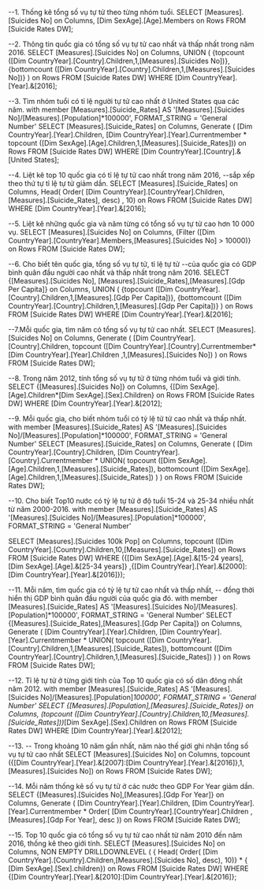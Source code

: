 ﻿

--1.	Thống kê tổng số vụ tự tử theo từng nhóm tuổi.
SELECT  [Measures].[Suicides No] on Columns, [Dim SexAge].[Age].Members on Rows
FROM [Suicide Rates DW];

--2.	Thông tin quốc gia có tổng số vụ tự tử cao nhất và thấp nhất trong năm 2016.
SELECT [Measures].[Suicides No] on Columns, 
UNION (
{topcount ([Dim CountryYear].[Country].Children,1,[Measures].[Suicides No])},
{bottomcount ([Dim CountryYear].[Country].Children,1,[Measures].[Suicides No])} )
on Rows
FROM [Suicide Rates DW]
WHERE [Dim CountryYear].[Year].&[2016];


--3.	Tìm nhóm tuổi có tỉ lệ người tự tử cao nhất ở United States qua các năm.
with member [Measures].[Suicide_Rates] AS '[Measures].[Suicides No]/[Measures].[Population]*100000', FORMAT_STRING = 'General Number'
SELECT [Measures].[Suicide_Rates] on Columns, 
Generate (
	[Dim CountryYear].[Year].Children,
	[Dim CountryYear].[Year].Currentmember * topcount ([Dim SexAge].[Age].Children,1,[Measures].[Suicide_Rates])) 
	on Rows
FROM [Suicide Rates DW]
WHERE [Dim CountryYear].[Country].&[United States];

--4.	Liệt kê top 10 quốc gia có tỉ lệ tự tử cao nhất trong năm 2016, 
--sắp xếp theo thứ tự tỉ lệ tự tử giảm dần.
SELECT [Measures].[Suicide_Rates] on Columns, 
Head( Order( 
			[Dim CountryYear].[CountryYear].Children,[Measures].[Suicide_Rates], desc)
			, 10)
			on Rows
FROM [Suicide Rates DW]
WHERE [Dim CountryYear].[Year].&[2016];

--5.	Liệt kê những quốc gia và năm từng có tổng số vụ tự tử cao hơn 10 000 vụ.
SELECT [Measures].[Suicides No] on Columns, 
{Filter ([Dim CountryYear].[CountryYear].Members,[Measures].[Suicides No] > 10000)} on Rows
FROM [Suicide Rates DW];

--6.	Cho biết tên quốc gia, tổng số vụ tự tử, tỉ lệ tự tử 
--của quốc gia có GDP bình quân đầu người cao nhất và thấp nhất trong năm 2016.
SELECT {[Measures].[Suicides No], [Measures].[Suicide_Rates],[Measures].[Gdp Per Capita]} on Columns, 
UNION (
	{topcount ([Dim CountryYear].[Country].Children,1,[Measures].[Gdp Per Capita])},
	{bottomcount ([Dim CountryYear].[Country].Children,1,[Measures].[Gdp Per Capita])} )
on Rows
FROM [Suicide Rates DW]
WHERE [Dim CountryYear].[Year].&[2016];

--7.Mỗi quốc gia, tìm năm có tổng số vụ tự tử cao nhất.
SELECT [Measures].[Suicides No] on Columns, 
Generate (
	[Dim CountryYear].[Country].Children,
	topcount ([Dim CountryYear].[Country].Currentmember*[Dim CountryYear].[Year].Children
	,1,[Measures].[Suicides No])
	) 
	on Rows
FROM [Suicide Rates DW];

--8.	Trong năm 2012, tính tổng số vụ tự tử ở từng nhóm tuổi và giới tính.
SELECT {[Measures].[Suicides No]} on Columns,
{[Dim SexAge].[Age].Children*[Dim SexAge].[Sex].Children} on Rows
FROM [Suicide Rates DW]
WHERE [Dim CountryYear].[Year].&[2012];

--9.	Mỗi quốc gia, cho biết nhóm tuổi có tỷ lệ tử tử cao nhất và thấp nhất.
with member [Measures].[Suicide_Rates] AS '[Measures].[Suicides No]/[Measures].[Population]*100000', FORMAT_STRING = 'General Number'
SELECT [Measures].[Suicide_Rates] on Columns, 
Generate (
	[Dim CountryYear].[Country].Children,
	[Dim CountryYear].[Country].Currentmember * 
	UNION(
		topcount ([Dim SexAge].[Age].Children,1,[Measures].[Suicide_Rates]),
		bottomcount ([Dim SexAge].[Age].Children,1,[Measures].[Suicide_Rates])
		)
	) 
	on Rows
FROM [Suicide Rates DW];

--10.	 Cho biết Top10 nước có tỷ lệ tự tử ở độ tuổi 15-24 và 25-34 nhiều nhất từ năm 2000-2016.
with member [Measures].[Suicide_Rates] AS '[Measures].[Suicides No]/[Measures].[Population]*100000', FORMAT_STRING = 'General Number'

SELECT [Measures].[Suicides 100k Pop] on Columns, 
topcount ([Dim CountryYear].[Country].Children,10,[Measures].[Suicide_Rates])
	on Rows
FROM [Suicide Rates DW]
WHERE ({[Dim SexAge].[Age].&[15-24 years],[Dim SexAge].[Age].&[25-34 years]}
	,{[Dim CountryYear].[Year].&[2000]:[Dim CountryYear].[Year].&[2016]});

--11.	 Mỗi năm, tìm quốc gia có tỷ lệ tự tử cao nhất và thấp nhất, 
-- đồng thời hiển thị GDP bình quân đầu người của quốc gia đó.
with member [Measures].[Suicide_Rates] AS '[Measures].[Suicides No]/[Measures].[Population]*100000', FORMAT_STRING = 'General Number'
SELECT {[Measures].[Suicide_Rates],[Measures].[Gdp Per Capita]} on Columns, 
Generate (
	[Dim CountryYear].[Year].Children,
	[Dim CountryYear].[Year].Currentmember * 
	UNION(
		topcount ([Dim CountryYear].[Country].Children,1,[Measures].[Suicide_Rates]),
		bottomcount ([Dim CountryYear].[Country].Children,1,[Measures].[Suicide_Rates])
		)
	)
	on Rows
FROM [Suicide Rates DW];

--12.	 Tỉ lệ tự tử ở từng giới tính của Top 10 quốc gia có số dân đông nhất năm 2012.
with member [Measures].[Suicide_Rates] AS '[Measures].[Suicides No]/[Measures].[Population]*100000', FORMAT_STRING = 'General Number'
SELECT {[Measures].[Population],[Measures].[Suicide_Rates]} on Columns,
(topcount ([Dim CountryYear].[Country].Children,10,[Measures].[Suicide_Rates]))*[Dim SexAge].[Sex].Children
	on Rows
FROM [Suicide Rates DW]
WHERE [Dim CountryYear].[Year].&[2012];

--13.
-- Trong khoảng 10 năm gần nhất, năm nào thế giới ghi nhận tổng số vụ tự tử cao nhất
SELECT [Measures].[Suicides No] on Columns,
topcount ({[Dim CountryYear].[Year].&[2007]:[Dim CountryYear].[Year].&[2016]},1,[Measures].[Suicides No]) on Rows
FROM [Suicide Rates DW];

--14.	 Mỗi năm thống kê số vụ tự tử ở các nước theo GDP For Year giảm dần.
SELECT  {[Measures].[Suicides No],[Measures].[Gdp For Year]} on Columns, 
Generate (
	[Dim CountryYear].[Year].Children,
	[Dim CountryYear].[Year].Currentmember * 
	Order(
	[Dim CountryYear].[CountryYear].Children ,[Measures].[Gdp For Year], desc
	)) on Rows
FROM [Suicide Rates DW];

--15.	Top 10 quốc gia có tổng số vụ tự tử cao nhất từ năm 2010 đến năm 2016, thống kê theo giới tính.
SELECT [Measures].[Suicides No] on Columns,
NON EMPTY DRILLDOWNLEVEL (
						{ Head( Order( [Dim CountryYear].[Country].Children,[Measures].[Suicides No], desc), 10)}
					* { [Dim SexAge].[Sex].children}) on Rows
FROM [Suicide Rates DW]
WHERE {[Dim CountryYear].[Year].&[2010]:[Dim CountryYear].[Year].&[2016]};